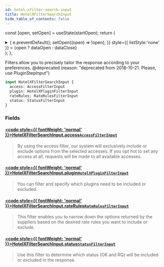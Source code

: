 ```yaml
---
id: hotel-xfilter-search-input
title: HotelXFilterSearchInput
hide_table_of_contents: false
---
```






const [open, setOpen] = useState(startOpen);
return (
<details {...(open ? { open: true } : {})} className="details" style={{ border:'none', boxShadow:'none', background:'var(--ifm-background-color)' }}>
<summary
onClick={(e) => {
e.preventDefault();
setOpen((open) => !open);
}}
style={{ listStyle:'none' }} >
{open ? dataOpen : dataClose}
</summary>
{open && children}
</details>
);
};

Filters allow you to precisely tailor the response according to your preferences.
@deprecated (reason: "deprecated from 2018-10-21. Please, use PluginStepInput")

```graphql
input HotelXFilterSearchInput {
  access: AccessFilterInput
  plugin: HotelXPluginFilterInput
  rateRules: RateRulesFilterInput
  status: StatusFilterInput
}
```

### Fields

#### [<code style={{ fontWeight: 'normal' }}>HotelXFilterSearchInput.<b>access</b></code>](#)<Bullet />[`AccessFilterInput`](/api/inputs/access-filter-input) <Badge class="badge badge--secondary" text="input"/>

> By using the access filter, our system will exclusively include or exclude options from the selected accesses.
> If you opt not to set any access at all, requests will be made to all available accesses.

#### [<code style={{ fontWeight: 'normal' }}>HotelXFilterSearchInput.<b>plugin</b></code>](#)<Bullet />[`HotelXPluginFilterInput`](/api/inputs/hotel-xplugin-filter-input) <Badge class="badge badge--secondary" text="input"/>

> You can filter and specify which plugins need to be included or excluded.

#### [<code style={{ fontWeight: 'normal' }}>HotelXFilterSearchInput.<b>rateRules</b></code>](#)<Bullet />[`RateRulesFilterInput`](/api/inputs/rate-rules-filter-input) <Badge class="badge badge--secondary" text="input"/>

> This filter enables you to narrow down the options returned by the suppliers based on the desired rate rules you want to include or exclude.

#### [<code style={{ fontWeight: 'normal' }}>HotelXFilterSearchInput.<b>status</b></code>](#)<Bullet />[`StatusFilterInput`](/api/inputs/status-filter-input) <Badge class="badge badge--secondary" text="input"/>

> Use this filter to determine which status (OK and RQ) will be included or excluded in the response.
